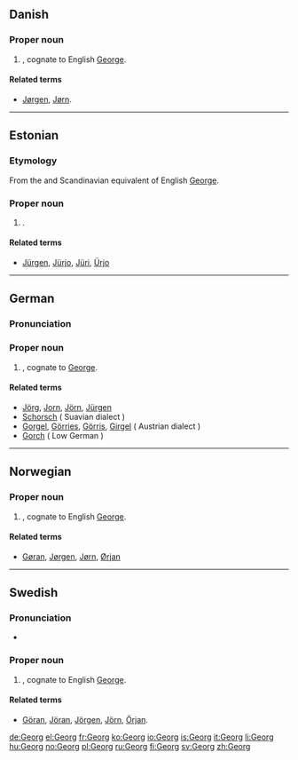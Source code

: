 ==Danish==

===Proper noun===
{{head|da|proper noun}}

# {{given name|male|lang=da}}, cognate to English [[George]].

====Related terms====
* [[Jørgen]], [[Jørn]].

----

==Estonian==

===Etymology===
From the {{etyl|de|et}} and Scandinavian equivalent of English [[George]].

===Proper noun===
{{head|et|proper noun}}

# {{given name|male|lang=et}}.

====Related terms====
* [[Jürgen]], [[Jürjo]], [[Jüri]], [[Ürjo]]

----

==German==

===Pronunciation===
{{IPA|/ˈgeː.ɔɐ̯k/|lang=de}}

===Proper noun===
{{head|de|proper noun}}

# {{given name|male|lang=de}}, cognate to [[George]].

====Related terms====
* [[Jörg]], [[Jorn]], [[Jörn]], [[Jürgen]]
* [[Schorsch]] ( Suavian dialect )
* [[Gorgel]], [[Görries]], [[Görris]], [[Girgel]] ( Austrian dialect )
* [[Gorch]]  ( Low German )

----

==Norwegian==

===Proper noun===
{{head|no|proper noun}}

# {{given name|male|lang=no}}, cognate to English [[George]].

====Related terms====
* [[Gøran]], [[Jørgen]], [[Jørn]], [[Ørjan]]

----

==Swedish==

===Pronunciation===
* {{IPA|/ˈjeːɔrj/|lang=sv}}

===Proper noun===
{{head|sv|proper noun}}

# {{given name|male|lang=sv}}, cognate to English [[George]].

====Related terms====
* [[Göran]], [[Jöran]], [[Jörgen]], [[Jörn]], [[Örjan]].

[[de:Georg]]
[[el:Georg]]
[[fr:Georg]]
[[ko:Georg]]
[[io:Georg]]
[[is:Georg]]
[[it:Georg]]
[[li:Georg]]
[[hu:Georg]]
[[no:Georg]]
[[pl:Georg]]
[[ru:Georg]]
[[fi:Georg]]
[[sv:Georg]]
[[zh:Georg]]